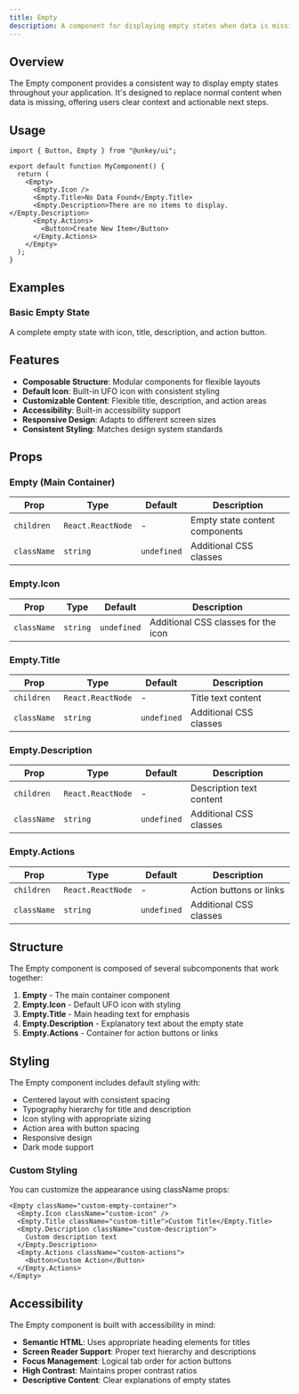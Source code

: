 ```yaml
---
title: Empty
description: A component for displaying empty states when data is missing, with customizable content and actions.
---
```


## Overview

The Empty component provides a consistent way to display empty states throughout your application. It's designed to replace normal content when data is missing, offering users clear context and actionable next steps.

## Usage

```tsx
import { Button, Empty } from "@unkey/ui";

export default function MyComponent() {
  return (
    <Empty>
      <Empty.Icon />
      <Empty.Title>No Data Found</Empty.Title>
      <Empty.Description>There are no items to display.</Empty.Description>
      <Empty.Actions>
        <Button>Create New Item</Button>
      </Empty.Actions>
    </Empty>
  );
}
```

## Examples

### Basic Empty State
A complete empty state with icon, title, description, and action button.

<EmptyExample />

## Features

- **Composable Structure**: Modular components for flexible layouts
- **Default Icon**: Built-in UFO icon with consistent styling
- **Customizable Content**: Flexible title, description, and action areas
- **Accessibility**: Built-in accessibility support
- **Responsive Design**: Adapts to different screen sizes
- **Consistent Styling**: Matches design system standards

## Props

### Empty (Main Container)
| Prop | Type | Default | Description |
|------|------|---------|-------------|
| `children` | `React.ReactNode` | - | Empty state content components |
| `className` | `string` | `undefined` | Additional CSS classes |

### Empty.Icon
| Prop | Type | Default | Description |
|------|------|---------|-------------|
| `className` | `string` | `undefined` | Additional CSS classes for the icon |

### Empty.Title
| Prop | Type | Default | Description |
|------|------|---------|-------------|
| `children` | `React.ReactNode` | - | Title text content |
| `className` | `string` | `undefined` | Additional CSS classes |

### Empty.Description
| Prop | Type | Default | Description |
|------|------|---------|-------------|
| `children` | `React.ReactNode` | - | Description text content |
| `className` | `string` | `undefined` | Additional CSS classes |

### Empty.Actions
| Prop | Type | Default | Description |
|------|------|---------|-------------|
| `children` | `React.ReactNode` | - | Action buttons or links |
| `className` | `string` | `undefined` | Additional CSS classes |

## Structure

The Empty component is composed of several subcomponents that work together:  

1. **Empty** - The main container component  
2. **Empty.Icon** - Default UFO icon with styling  
3. **Empty.Title** - Main heading text for emphasis  
4. **Empty.Description** - Explanatory text about the empty state  
5. **Empty.Actions** - Container for action buttons or links 

## Styling

The Empty component includes default styling with:

- Centered layout with consistent spacing
- Typography hierarchy for title and description
- Icon styling with appropriate sizing
- Action area with button spacing
- Responsive design
- Dark mode support

### Custom Styling

You can customize the appearance using className props:

```tsx
<Empty className="custom-empty-container">
  <Empty.Icon className="custom-icon" />
  <Empty.Title className="custom-title">Custom Title</Empty.Title>
  <Empty.Description className="custom-description">
    Custom description text
  </Empty.Description>
  <Empty.Actions className="custom-actions">
    <Button>Custom Action</Button>
  </Empty.Actions>
</Empty>
```

## Accessibility

The Empty component is built with accessibility in mind:

- **Semantic HTML**: Uses appropriate heading elements for titles
- **Screen Reader Support**: Proper text hierarchy and descriptions
- **Focus Management**: Logical tab order for action buttons
- **High Contrast**: Maintains proper contrast ratios
- **Descriptive Content**: Clear explanations of empty states